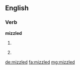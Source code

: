 ==English==

===Verb===
'''mizzled'''

# {{en-past of|mizzle}}
# {{humorous}} {{form of|deliberate misspelling|misled}}

[[de:mizzled]]
[[fa:mizzled]]
[[mg:mizzled]]